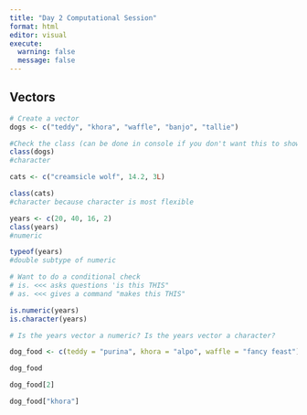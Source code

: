 ```yaml
---
title: "Day 2 Computational Session"
format: html
editor: visual
execute:
  warning: false
  message: false
---
```


## Vectors

```r
# Create a vector
dogs <- c("teddy", "khora", "waffle", "banjo", "tallie")

#Check the class (can be done in console if you don't want this to show up)
class(dogs)
#character
```

```r
cats <- c("creamsicle wolf", 14.2, 3L)

class(cats)
#character because character is most flexible
```

```r
years <- c(20, 40, 16, 2)
class(years)
#numeric

typeof(years)
#double subtype of numeric
```

```r
# Want to do a conditional check
# is. <<< asks questions 'is this THIS"
# as. <<< gives a command "makes this THIS"

is.numeric(years)
is.character(years)

# Is the years vector a numeric? Is the years vector a character?
```

```r
dog_food <- c(teddy = "purina", khora = "alpo", waffle = "fancy feast")

dog_food

dog_food[2]

dog_food["khora"]
```
